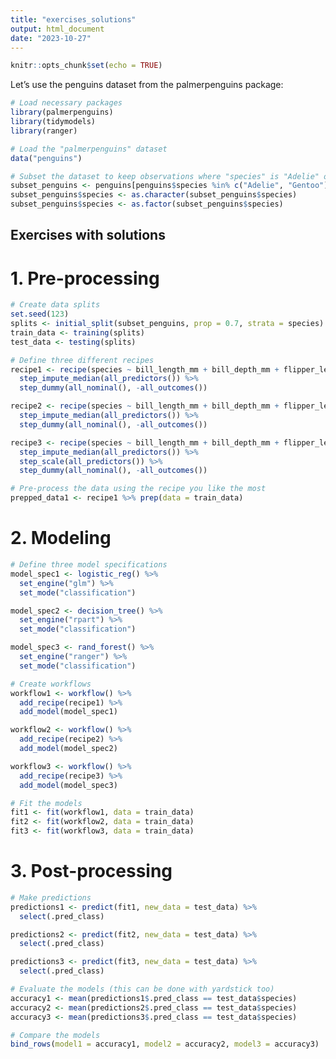 ```yaml
---
title: "exercises_solutions"
output: html_document
date: "2023-10-27"
---
```


```r
knitr::opts_chunk$set(echo = TRUE)
```

Let's use the penguins dataset from the palmerpenguins package:
```r
# Load necessary packages
library(palmerpenguins)
library(tidymodels)
library(ranger)

# Load the "palmerpenguins" dataset
data("penguins")

# Subset the dataset to keep observations where "species" is "Adelie" or "Gentoo"
subset_penguins <- penguins[penguins$species %in% c("Adelie", "Gentoo"), ]
subset_penguins$species <- as.character(subset_penguins$species)
subset_penguins$species <- as.factor(subset_penguins$species)
```

## Exercises with solutions

# 1. Pre-processing
```r
# Create data splits
set.seed(123)
splits <- initial_split(subset_penguins, prop = 0.7, strata = species)
train_data <- training(splits)
test_data <- testing(splits)

# Define three different recipes
recipe1 <- recipe(species ~ bill_length_mm + bill_depth_mm + flipper_length_mm + body_mass_g, data = train_data) %>%
  step_impute_median(all_predictors()) %>%
  step_dummy(all_nominal(), -all_outcomes())

recipe2 <- recipe(species ~ bill_length_mm + bill_depth_mm + flipper_length_mm + body_mass_g, data = train_data) %>%
  step_impute_median(all_predictors()) %>%
  step_dummy(all_nominal(), -all_outcomes())

recipe3 <- recipe(species ~ bill_length_mm + bill_depth_mm + flipper_length_mm + body_mass_g, data = train_data) %>%
  step_impute_median(all_predictors()) %>%
  step_scale(all_predictors()) %>%
  step_dummy(all_nominal(), -all_outcomes())

# Pre-process the data using the recipe you like the most
prepped_data1 <- recipe1 %>% prep(data = train_data)
```

# 2. Modeling
```r
# Define three model specifications
model_spec1 <- logistic_reg() %>%
  set_engine("glm") %>%
  set_mode("classification")

model_spec2 <- decision_tree() %>%
  set_engine("rpart") %>%
  set_mode("classification")

model_spec3 <- rand_forest() %>%
  set_engine("ranger") %>%
  set_mode("classification")

# Create workflows
workflow1 <- workflow() %>%
  add_recipe(recipe1) %>%
  add_model(model_spec1)

workflow2 <- workflow() %>%
  add_recipe(recipe2) %>%
  add_model(model_spec2)

workflow3 <- workflow() %>%
  add_recipe(recipe3) %>%
  add_model(model_spec3)

# Fit the models
fit1 <- fit(workflow1, data = train_data)
fit2 <- fit(workflow2, data = train_data)
fit3 <- fit(workflow3, data = train_data)
```

# 3. Post-processing
```r
# Make predictions
predictions1 <- predict(fit1, new_data = test_data) %>%
  select(.pred_class)

predictions2 <- predict(fit2, new_data = test_data) %>%
  select(.pred_class)

predictions3 <- predict(fit3, new_data = test_data) %>%
  select(.pred_class)

# Evaluate the models (this can be done with yardstick too)
accuracy1 <- mean(predictions1$.pred_class == test_data$species)
accuracy2 <- mean(predictions2$.pred_class == test_data$species)
accuracy3 <- mean(predictions3$.pred_class == test_data$species)

# Compare the models
bind_rows(model1 = accuracy1, model2 = accuracy2, model3 = accuracy3)
```
